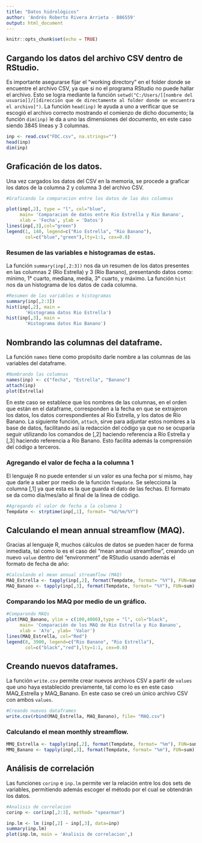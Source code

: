 ```yaml
---
title: "Datos hidrológicos"
author: 'Andrés Roberto Rivera Arrieta - B86559'
output: html_document
---
```


```r
knitr::opts_chunk$set(echo = TRUE)
```

## Cargando los datos del archivo CSV dentro de RStudio.

Es importante asegurarse fijar el "working directory" en el folder donde se encuentre el archivo CSV, ya que si no el programa RStudio no puede hallar el archivo. Esto se logra mediante la función `setwd("C:/Users/[[nombre del usuario]]/[[dirección que de directamente al folder donde se encuentra el archivo]")`. La función `head(inp)` le ayuda a uno a verificar que se escogió el archivo correcto mostrando el comienzo de dicho documento; la función `dim(inp)` le da a uno las dimensiones del documento, en este caso siendo 3845 líneas y 3 columnas.

```r
inp <- read.csv("FDC.csv", na.strings="")  
head(inp)
dim(inp)
```

## Graficación de los datos.

Una vez cargados los datos del CSV en la memoria, se procede a graficar los datos de la columna 2 y columna 3 del archivo CSV.

```r
#Graficando la comparacion entre los datos de las dos columnas

plot(inp[,2], type = "l", col="blue", 
     main= 'Comparacion de datos entre Rio Estrella y Rio Banano',
     xlab = 'Fecha', ylab = 'Datos')
lines(inp[,3],col="green")
legend(1, 140, legend=c("Rio Estrella", "Rio Banano"), 
       col=c("blue","green"),lty=1:1, cex=0.8)
```

### Resumen de las variables e histogramas de estas.

La función `summary(inp[,2:3])` nos da un resumen de los datos presentes en las columnas 2 (Río Estrella) y 3 (Río Banano), presentando datos como: mínimo, 1° cuarto, mediana, media, 3° cuarto, y máximo. La función `hist` nos da un histograma de los datos de cada columna.

```r
#Resumen de las variables e histogramas
summary(inp[,2:3])
hist(inp[,2], main = 
       'Histograma datos Rio Estrella')
hist(inp[,3], main = 
       'Histograma datos Rio Banano')
```

## Nombrando las columnas del dataframe.

La función `names` tiene como propósito darle nombre a las columnas de las variables del dataframe.

```r
#Nombrando las columnas
names(inp) <- c("fecha", "Estrella", "Banano")
attach(inp)
plot(Estrella)
```

En este caso se establece que los nombres de las columnas, en el orden que están en el dataframe, corresponden a la fecha en que se extrajeron los datos, los datos correspondientes al Río Estrella, y los datos de Río Banano. La siguiente función, `attach`, sirve para adjuntar estos nombres a la base de datos, facilitando así la redacción del código ya que no se ocuparía seguir utilizando los comandos de [,2] haciendo referencia a Río Estrella y [,3] haciendo referencia a Río Banano. Esto facilita además la comprensión del código a terceros.

### Agregando el valor de fecha a la columna 1

El lenguaje R no puede entender si un valor es una fecha por sí mismo, hay que darle a saber por medio de la función `Tempdate`. Se selecciona la columna [,1] ya que esta es la que guarda el dato de las fechas. El formato se da como día/mes/año al final de la línea de código.

```r
#Agregando el valor de fecha a la columna 1
Tempdate <- strptime(inp[,1], format= "%d/%m/%Y")
```

## Calculando el mean annual streamflow (MAQ).

Gracias al lenguaje R, muchos cálculos de datos se pueden hacer de forma inmediata, tal como lo es el caso del "mean annual streamflow", creando un nuevo `value` dentro del "environment" de RStudio usando además el formato de fecha de año:

```r
#Calculando el mean annual streamflow (MAQ) 
MAQ_Estrella <- tapply(inp[,2], format(Tempdate, format= "%Y"), FUN=sum)
MAQ_Banano <- tapply(inp[,3], format(Tempdate, format= "%Y"), FUN=sum)
```

### Comparando los MAQ por medio de un gráfico.

```r
#Comparando MAQs
plot(MAQ_Banano, ylim = c(100,4000),type = "l", col="black", 
     main= 'Comparación de los MAQ de Rio Estrella y Rio Banano', 
     xlab = 'A?o', ylab= 'Valor')
lines(MAQ_Estrella, col="Red")
legend(8, 3900, legend=c("Rio Banano", "Rio Estrella"), 
       col=c("black","red"),lty=1:1, cex=0.8)
```

## Creando nuevos dataframes.

La función `write.csv` permite crear nuevos archivos CSV a partir de `values` que uno haya establecido previamente, tal como lo es en este caso MAQ_Estrella y MAQ_Banano. En este caso se creó un único archivo CSV con ambos `values`.

```r
#Creando nuevos dataframes 
write.csv(rbind(MAQ_Estrella, MAQ_Banano), file= "MAQ.csv")
```

### Calculando el mean monthly streamflow.

```r
MMQ_Estrella <- tapply(inp[,2], format(Tempdate, format= "%m"), FUN=sum)
MMQ_Banano <- tapply(inp[,3], format(Tempdate, format= "%m"), FUN=sum)
```

## Análisis de correlación

Las funciones `corinp` e `inp.lm` permite ver la relación entre los dos sets de variables, permitiendo además escoger el método por el cual se obtendrán los datos.

```r
#Analisis de correlacion
corinp <- cor(inp[,2:3], method= "spearman")

inp.lm <- lm (inp[,2] ~ inp[,3], data=inp)
summary(inp.lm)
plot(inp.lm, main = 'Analisis de correlacion',)
```